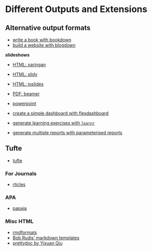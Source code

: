 # Different Outputs and Extensions 


## Alternative output formats

- [write a book with bookdown](https://github.com/rstudio/bookdown)
- [build a website with blogdown](https://github.com/rstudio/blogdown)

**slideshows**

- [HTML: xaringan](https://github.com/yihui/xaringan)
- [HTML: slidy](https://bookdown.org/yihui/rmarkdown/slidy-presentation.html)
- [HTML: ioslides](https://bookdown.org/yihui/rmarkdown/ioslides-presentation.html)
- [PDF: beamer](https://bookdown.org/yihui/rmarkdown/beamer-presentation.html)
- [powerpoint](https://bookdown.org/yihui/rmarkdown/powerpoint-presentation.html)
    
- [create a simple dashboard with flexdashboard](https://rmarkdown.rstudio.com/flexdashboard/)
- [generate learning exercises with `learnr`](https://bookdown.org/yihui/rmarkdown/learnr.html#learnr)
- [generate multiple reports with parameterised reports](https://bookdown.org/yihui/rmarkdown/parameterized-reports.html#parameterized-reports)

## Tufte

- [tufte](https://github.com/rstudio/tufte)

### For Journals

- [rticles](https://cran.r-project.org/web/packages/rticles/index.html)

### APA

- [papaja](http://github.com/crsh/papaja)

### Misc HTML

- [rmdformats](https://github.com/juba/rmdformats)
- [Bob Rudis' markdown templates](https://github.com/hrbrmstr/markdowntemplates)
- [prettydoc by Yixuan Qiu](http://yixuan.cos.name/prettydoc/themes.html)
